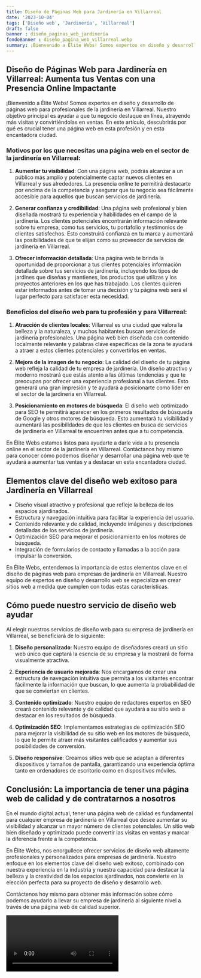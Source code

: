 ```yaml
---
title: Diseño de Páginas Web para Jardinería en Villarreal
date: '2023-10-04'
tags: ['Diseño web', 'Jardinería', 'Villarreal']
draft: false
banner : diseño_paginas_web_jardinería
fondoBanner : diseño_pagina_web_villarreal.webp
summary: ¡Bienvenido a Élite Webs! Somos expertos en diseño y desarrollo de páginas web para profesionales de la jardinería en Villarreal. Nuestro objetivo principal es ayudar a que tu negocio destaque en línea, atrayendo más visitas y convirtiéndolas en ventas. En este artículo, descubrirás por qué es crucial tener una página web en esta profesión y en esta encantadora ciudad.
---
```


## Diseño de Páginas Web para Jardinería en Villarreal: Aumenta tus Ventas con una Presencia Online Impactante

¡Bienvenido a Élite Webs! Somos expertos en diseño y desarrollo de páginas web para profesionales de la jardinería en Villarreal. Nuestro objetivo principal es ayudar a que tu negocio destaque en línea, atrayendo más visitas y convirtiéndolas en ventas. En este artículo, descubrirás por qué es crucial tener una página web en esta profesión y en esta encantadora ciudad.

### Motivos por los que necesitas una página web en el sector de la jardinería en Villarreal:

1. **Aumentar tu visibilidad**: Con una página web, podrás alcanzar a un público más amplio y potencialmente captar nuevos clientes en Villarreal y sus alrededores. La presencia online te permitirá destacarte por encima de la competencia y asegurar que tu negocio sea fácilmente accesible para aquellos que buscan servicios de jardinería.

2. **Generar confianza y credibilidad**: Una página web profesional y bien diseñada mostrará tu experiencia y habilidades en el campo de la jardinería. Los clientes potenciales encontrarán información relevante sobre tu empresa, como tus servicios, tu portafolio y testimonios de clientes satisfechos. Esto construirá confianza en tu marca y aumentará las posibilidades de que te elijan como su proveedor de servicios de jardinería en Villarreal.

3. **Ofrecer información detallada**: Una página web te brinda la oportunidad de proporcionar a tus clientes potenciales información detallada sobre tus servicios de jardinería, incluyendo los tipos de jardines que diseñas y mantienes, los productos que utilizas y los proyectos anteriores en los que has trabajado. Los clientes quieren estar informados antes de tomar una decisión y tu página web será el lugar perfecto para satisfacer esta necesidad.

### Beneficios del diseño web para tu profesión y para Villarreal:

1. **Atracción de clientes locales**: Villarreal es una ciudad que valora la belleza y la naturaleza, y muchos habitantes buscan servicios de jardinería profesionales. Una página web bien diseñada con contenido localmente relevante y palabras clave específicas de la zona te ayudará a atraer a estos clientes potenciales y convertirlos en ventas.

2. **Mejora de la imagen de tu negocio**: La calidad del diseño de tu página web refleja la calidad de tu empresa de jardinería. Un diseño atractivo y moderno mostrará que estás atento a las últimas tendencias y que te preocupas por ofrecer una experiencia profesional a tus clientes. Esto generará una gran impresión y te ayudará a posicionarte como líder en el sector de la jardinería en Villarreal.

3. **Posicionamiento en motores de búsqueda**: El diseño web optimizado para SEO te permitirá aparecer en los primeros resultados de búsqueda de Google y otros motores de búsqueda. Esto aumentará tu visibilidad y aumentará las posibilidades de que los clientes en busca de servicios de jardinería en Villarreal te encuentren antes que a tu competencia.

En Élite Webs estamos listos para ayudarte a darle vida a tu presencia online en el sector de la jardinería en Villarreal. Contáctanos hoy mismo para conocer cómo podemos diseñar y desarrollar una página web que te ayudará a aumentar tus ventas y a destacar en esta encantadora ciudad.

<GifSeo />

<Cta />

## Elementos clave del diseño web exitoso para Jardinería en Villarreal

- Diseño visual atractivo y profesional que refleje la belleza de los espacios ajardinados.
- Estructura y navegación intuitiva para facilitar la experiencia del usuario.
- Contenido relevante y de calidad, incluyendo imágenes y descripciones detalladas de los servicios de jardinería.
- Optimización SEO para mejorar el posicionamiento en los motores de búsqueda.
- Integración de formularios de contacto y llamadas a la acción para impulsar la conversión.

En Élite Webs, entendemos la importancia de estos elementos clave en el diseño de páginas web para empresas de jardinería en Villarreal. Nuestro equipo de expertos en diseño y desarrollo web se especializa en crear sitios web a medida que cumplen con todas estas características.

## Cómo puede nuestro servicio de diseño web ayudar

Al elegir nuestros servicios de diseño web para su empresa de jardinería en Villarreal, se beneficiará de lo siguiente:

1. **Diseño personalizado**: Nuestro equipo de diseñadores creará un sitio web único que captará la esencia de su empresa y la mostrará de forma visualmente atractiva.

2. **Experiencia de usuario mejorada**: Nos encargamos de crear una estructura de navegación intuitiva que permita a los visitantes encontrar fácilmente la información que buscan, lo que aumenta la probabilidad de que se conviertan en clientes.

3. **Contenido optimizado**: Nuestro equipo de redactores expertos en SEO creará contenido relevante y de calidad que ayudará a su sitio web a destacar en los resultados de búsqueda.

4. **Optimización SEO**: Implementamos estrategias de optimización SEO para mejorar la visibilidad de su sitio web en los motores de búsqueda, lo que le permite atraer más visitantes calificados y aumentar sus posibilidades de conversión.

5. **Diseño responsive**: Creamos sitios web que se adaptan a diferentes dispositivos y tamaños de pantalla, garantizando una experiencia óptima tanto en ordenadores de escritorio como en dispositivos móviles.

## Conclusión: La importancia de tener una página web de calidad y de contratarnos a nosotros

En el mundo digital actual, tener una página web de calidad es fundamental para cualquier empresa de jardinería en Villarreal que desee aumentar su visibilidad y alcanzar un mayor número de clientes potenciales. Un sitio web bien diseñado y optimizado puede convertir las visitas en ventas y marcar la diferencia frente a la competencia.

En Élite Webs, nos enorgullece ofrecer servicios de diseño web altamente profesionales y personalizados para empresas de jardinería. Nuestro enfoque en los elementos clave del diseño web exitoso, combinado con nuestra experiencia en la industria y nuestra capacidad para destacar la belleza y la creatividad de los espacios ajardinados, nos convierte en la elección perfecta para su proyecto de diseño y desarrollo web.

Contáctenos hoy mismo para obtener más información sobre cómo podemos ayudarlo a llevar su empresa de jardinería al siguiente nivel a través de una página web de calidad superior.

<Video />

<CtaBot job='Jardinería' city='Villarreal'/>

<Gmaps query='Villarreal+españa+maps' />